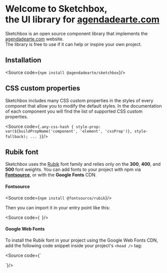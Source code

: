 
<Meta title="Welcome" />

# Welcome to Sketchbox,<br/>the UI library for [agendadearte.com](https://agendadearte.com)

Sketchbox is an open source component library that implements the 
[agendadearte.com](https://agendadearte.com) website.\
The library is free to use if it can help or inspire your own project.

## Installation

<Source code={`
npm install @agendadearte/sketchbox
`}/>

## CSS custom properties
Sketchbox includes many CSS custom properties in the styles of every componet 
that allow you to modify the default styles. In the documentation of each 
component you will find the list of supported CSS custom properties.

<Source code={`
.any-css-hash {
  style-prop: var(${buildPropName('component', 'element', 'cssProp')}, style-fallback);
  ...
}
`}/>

## Rubik font
Sketchbox uses the [Rubik](https://fonts.google.com/specimen/Rubik) font family and relies only on the **300**, **400**, and **500** font weights.
You can add fonts to your project with npm via **[Fontsource](https://fontsource.org/)**, or with the **Google Fonts** CDN.

#### Fontsource
<Source code={`
npm install @fontsource/rubik
`}/>

Then you can import it in your entry point like this:

<Source code={`
`}/>

#### Google Web Fonts
To install the Rubik font in your project using the Google Web Fonts CDN, add the following code snippet inside your project's `<head />` tag:

<Source code={`
<link
  rel="stylesheet"
  href="https://fonts.googleapis.com/css?family=Rubik:300,400,500,700&amp;display=swap"
/>
`}/>
